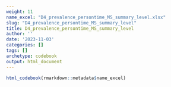 ```yaml
---
weight: 11
name_excel: "D4_prevalence_persontime_MS_summary_level.xlsx"
slug: "D4_prevalence_persontime_MS_summary_level"
title: D4_prevalence_persontime_MS_summary_level
author: ''
date: '2023-11-03'
categories: []
tags: []
archetype: codebook
output: html_document
---
```


```r
html_codebook(rmarkdown::metadata$name_excel)
```
